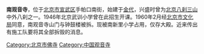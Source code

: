 '''南观音寺'''，位于[[北京市|北京市]][[宣武区|宣武区]]手帕口南街，始建于[[金代|金代]]，兴盛时曾为[[北京八刹三山|北京八刹三山]]中外八刹之一。1946年北京武训小学曾在此招生开课。1960年2月经[[北京市文化局|北京市文化局]]同意，南观音寺山门与钟鼓楼被拆。现被南新里小学占用，仅存大殿。近来传出有施工队要将其全部拆毁的消息。

{{北京八刹三山}}

[[Category:北京市佛寺|Category:北京市佛寺]]
[[Category:中国观音寺|Category:中国观音寺]]